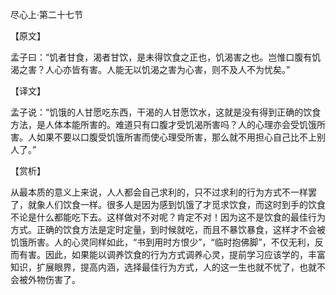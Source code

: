 

尽心上·第二十七节

【原文】

孟子曰：“饥者甘食，渴者甘饮，是未得饮食之正也，饥渴害之也。岂惟口腹有饥渴之害？人心亦皆有害。人能无以饥渴之害为心害，则不及人不为忧矣。”

【译文】

孟子说：“饥饿的人甘愿吃东西，干渴的人甘愿饮水，这就是没有得到正确的饮食方法，是人体本能所害的。难道只有口腹才受饥渴所害吗？人的心理亦会受饥饿所害。人如果不要以口腹受饥饿所害而使心理受所害，那么就不用担心自己比不上别人了。”

【赏析】

从最本质的意义上来说，人人都会自己求利的，只不过求利的行为方式不一样罢了，就象人们饮食一样。很多人是因为感到饥饿了才觅求饮食，而这时到手的饮食不论是什么都能吃下去。这样做对不对呢？肯定不对！因为这不是饮食的最佳行为方式。正确的饮食方法是定时定量，到时候就吃，而且不暴饮暴食，这样才不会被饥饿所害。人的心灵同样如此，“书到用时方恨少”，“临时抱佛脚”，不仅无利，反而有害。因此，如果能以调养饮食的行为方式调养心灵，提前学习应该学的，丰富知识，扩展眼界，提高内涵，选择最佳行为方式，人的这一生也就不忧了，也就不会被外物伤害了。

